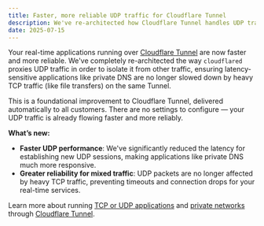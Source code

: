 ```yaml
---
title: Faster, more reliable UDP traffic for Cloudflare Tunnel
description: We've re-architected how Cloudflare Tunnel handles UDP traffic. Your real-time applications are now faster and more stable, especially on Tunnels with mixed TCP and UDP traffic.
date: 2025-07-15
---
```



Your real-time applications running over [Cloudflare Tunnel](/cloudflare-one/connections/connect-networks/) are now faster and more reliable. We've completely re-architected the way `cloudflared` proxies UDP traffic in order to isolate it from other traffic, ensuring latency-sensitive applications like private DNS are no longer slowed down by heavy TCP traffic (like file transfers) on the same Tunnel.

This is a foundational improvement to Cloudflare Tunnel, delivered automatically to all customers. There are no settings to configure — your UDP traffic is already flowing faster and more reliably.

**What’s new:**
- **Faster UDP performance**: We've significantly reduced the latency for establishing new UDP sessions, making applications like private DNS much more responsive.
- **Greater reliability for mixed traffic**: UDP packets are no longer affected by heavy TCP traffic, preventing timeouts and connection drops for your real-time services.

Learn more about running [TCP or UDP applications](/reference-architecture/architectures/sase/#connecting-applications) and [private networks](/cloudflare-one/connections/connect-networks/private-net/) through [Cloudflare Tunnel](/cloudflare-one/connections/connect-networks/).